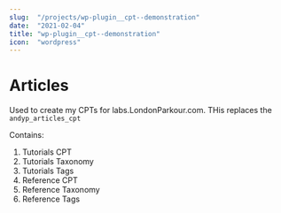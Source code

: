 ```yaml
---
slug:  "/projects/wp-plugin__cpt--demonstration"
date:  "2021-02-04"
title: "wp-plugin__cpt--demonstration"
icon:  "wordpress"
---
```


# Articles

Used to create my CPTs for labs.LondonParkour.com. THis replaces the `andyp_articles_cpt`

Contains:

1. Tutorials CPT
1. Tutorials Taxonomy
1. Tutorials Tags
1. Reference CPT
1. Reference Taxonomy
1. Reference Tags